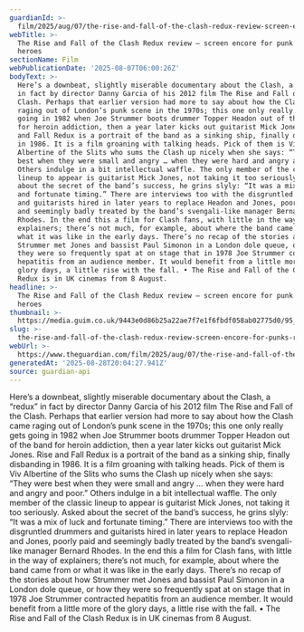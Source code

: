 ```yaml
---
guardianId: >-
  film/2025/aug/07/the-rise-and-fall-of-the-clash-redux-review-screen-encore-for-punks-raging-heroes
webTitle: >-
  The Rise and Fall of the Clash Redux review – screen encore for punk’s raging
  heroes
sectionName: Film
webPublicationDate: '2025-08-07T06:00:26Z'
bodyText: >-
  Here’s a downbeat, slightly miserable documentary about the Clash, a “redux”
  in fact by director Danny Garcia of his 2012 film The Rise and Fall of the
  Clash. Perhaps that earlier version had more to say about how the Clash came
  raging out of London’s punk scene in the 1970s; this one only really gets
  going in 1982 when Joe Strummer boots drummer Topper Headon out of the band
  for heroin addiction, then a year later kicks out guitarist Mick Jones. Rise
  and Fall Redux is a portrait of the band as a sinking ship, finally disbanding
  in 1986. It is a film groaning with talking heads. Pick of them is Viv
  Albertine of the Slits who sums the Clash up nicely when she says: “They were
  best when they were small and angry … when they were hard and angry and poor.”
  Others indulge in a bit intellectual waffle. The only member of the classic
  lineup to appear is guitarist Mick Jones, not taking it too seriously. Asked
  about the secret of the band’s success, he grins slyly: “It was a mix of luck
  and fortunate timing.” There are interviews too with the disgruntled drummers
  and guitarists hired in later years to replace Headon and Jones, poorly paid
  and seemingly badly treated by the band’s svengali-like manager Bernard
  Rhodes. In the end this a film for Clash fans, with little in the way of
  explainers; there’s not much, for example, about where the band came from or
  what it was like in the early days. There’s no recap of the stories about how
  Strummer met Jones and bassist Paul Simonon in a London dole queue, or how
  they were so frequently spat at on stage that in 1978 Joe Strummer contracted
  hepatitis from an audience member. It would benefit from a little more of the
  glory days, a little rise with the fall. • The Rise and Fall of the Clash
  Redux is in UK cinemas from 8 August.
headline: >-
  The Rise and Fall of the Clash Redux review – screen encore for punk’s raging
  heroes
thumbnail: >-
  https://media.guim.co.uk/9443e0d86b25a22ae7f7e1f6fbdf058ab02775d0/95_0_519_415/500.jpg
slug: >-
  the-rise-and-fall-of-the-clash-redux-review-screen-encore-for-punks-raging-heroes
webUrl: >-
  https://www.theguardian.com/film/2025/aug/07/the-rise-and-fall-of-the-clash-redux-review-screen-encore-for-punks-raging-heroes
generatedAt: '2025-08-28T20:04:27.941Z'
source: guardian-api
---
```

Here’s a downbeat, slightly miserable documentary about the Clash, a “redux” in fact by director Danny Garcia of his 2012 film The Rise and Fall of the Clash. Perhaps that earlier version had more to say about how the Clash came raging out of London’s punk scene in the 1970s; this one only really gets going in 1982 when Joe Strummer boots drummer Topper Headon out of the band for heroin addiction, then a year later kicks out guitarist Mick Jones. Rise and Fall Redux is a portrait of the band as a sinking ship, finally disbanding in 1986. It is a film groaning with talking heads. Pick of them is Viv Albertine of the Slits who sums the Clash up nicely when she says: “They were best when they were small and angry … when they were hard and angry and poor.” Others indulge in a bit intellectual waffle. The only member of the classic lineup to appear is guitarist Mick Jones, not taking it too seriously. Asked about the secret of the band’s success, he grins slyly: “It was a mix of luck and fortunate timing.” There are interviews too with the disgruntled drummers and guitarists hired in later years to replace Headon and Jones, poorly paid and seemingly badly treated by the band’s svengali-like manager Bernard Rhodes. In the end this a film for Clash fans, with little in the way of explainers; there’s not much, for example, about where the band came from or what it was like in the early days. There’s no recap of the stories about how Strummer met Jones and bassist Paul Simonon in a London dole queue, or how they were so frequently spat at on stage that in 1978 Joe Strummer contracted hepatitis from an audience member. It would benefit from a little more of the glory days, a little rise with the fall. • The Rise and Fall of the Clash Redux is in UK cinemas from 8 August.

